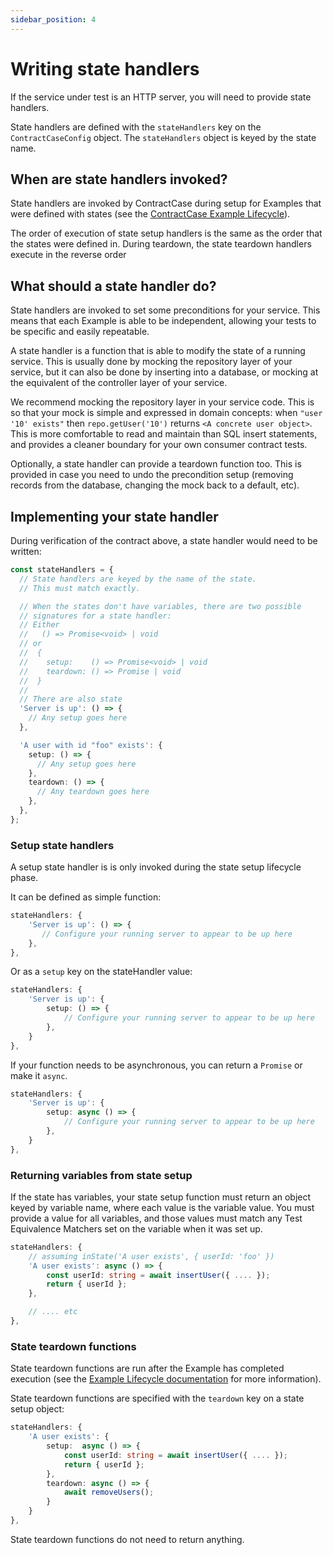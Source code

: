 ```yaml
---
sidebar_position: 4
---
```




# Writing state handlers

If the service under test is an HTTP server, you will need to provide state handlers.

State handlers are defined with the `stateHandlers` key on the
`ContractCaseConfig` object. The `stateHandlers` object is keyed by the state
name.

## When are state handlers invoked?

State handlers are invoked by ContractCase during setup for Examples that were defined
with states (see the [ContractCase Example Lifecycle](/docs/reference/lifecycle)).

The order of execution of state setup handlers is the same as the order that the states
were defined in. During teardown, the state teardown handlers execute in the reverse order

<Tabs groupId="language">
  <TabItem value="js" label="Typescript">
    <OrderJs />
  </TabItem>
  <TabItem value="java" label="Java">
   <OrderJava />
  </TabItem>
</Tabs>

## What should a state handler do?

State handlers are invoked to set some preconditions for your service. This
means that each Example is able to be independent, allowing your tests to be
specific and easily repeatable.

A state handler is a function that is able to modify the state of a
running service. This is usually done by mocking the repository layer of your
service, but it can also be done by inserting into a database, or mocking at the
equivalent of the controller layer of your service.

We recommend mocking the repository layer in your service code. This is so that
your mock is simple and expressed in domain concepts: when `"user '10' exists"`
then `repo.getUser('10')` returns `<A concrete user object>`. This is more
comfortable to read and maintain than SQL insert statements, and provides a
cleaner boundary for your own consumer contract tests.

Optionally, a state handler can provide a teardown function too. This is
provided in case you need to undo the precondition setup (removing records from
the database, changing the mock back to a default, etc).

## Implementing your state handler

During verification of the contract above, a state handler would need to be written:

```ts
const stateHandlers = {
  // State handlers are keyed by the name of the state.
  // This must match exactly.

  // When the states don't have variables, there are two possible
  // signatures for a state handler:
  // Either
  //   () => Promise<void> | void
  // or
  //  {
  //    setup:    () => Promise<void> | void
  //    teardown: () => Promise | void
  //  }
  //
  // There are also state
  'Server is up': () => {
    // Any setup goes here
  },

  'A user with id "foo" exists': {
    setup: () => {
      // Any setup goes here
    },
    teardown: () => {
      // Any teardown goes here
    },
  },
};
```

### Setup state handlers

A setup state handler is is only invoked during the state setup lifecycle phase.

It can be defined as simple function:

```ts
stateHandlers: {
    'Server is up': () => {
       // Configure your running server to appear to be up here
    },
},
```

Or as a `setup` key on the stateHandler value:

```ts
stateHandlers: {
    'Server is up': {
        setup: () => {
            // Configure your running server to appear to be up here
        },
    }
},
```

If your function needs to be asynchronous, you can return a `Promise` or make it `async`.

```ts
stateHandlers: {
    'Server is up': {
        setup: async () => {
            // Configure your running server to appear to be up here
        },
    }
},
```

### Returning variables from state setup

If the state has variables, your state setup function must return an object keyed by variable name,
where each value is the variable value. You must provide a value for all
variables, and those values must match any Test Equivalence Matchers set on the
variable when it was set up.

```ts
stateHandlers: {
    // assuming inState('A user exists', { userId: 'foo' })
    'A user exists': async () => {
        const userId: string = await insertUser({ .... });
        return { userId };
    },

    // .... etc
},
```

### State teardown functions

State teardown functions are run after the Example has completed execution (see
the [Example Lifecycle documentation](/docs/reference/lifecycle) for
more information).

State teardown functions are specified with the `teardown` key on a state setup object:

```ts
stateHandlers: {
    'A user exists': {
        setup:  async () => {
            const userId: string = await insertUser({ .... });
            return { userId };
        },
        teardown: async () => {
            await removeUsers();
        }
    }
},
```

State teardown functions do not need to return anything.
